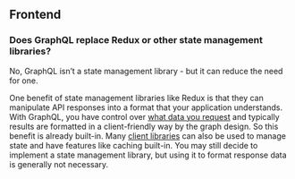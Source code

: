 ## Frontend

### Does GraphQL replace Redux or other state management libraries?

No, GraphQL isn’t a state management library - but it can reduce the need for one.

One benefit of state management libraries like Redux is that they can manipulate API responses into a format that your application understands. With GraphQL, you have control over [what data you request](/learn/queries/#fields) and typically results are formatted in a client-friendly way by the graph design. So this benefit is already built-in. Many [client libraries](#what-is-a-graphql-client-and-why-would-i-need-one) can also be used to manage state and have features like caching built-in. You may still decide to implement a state management library, but using it to format response data is generally not necessary.
